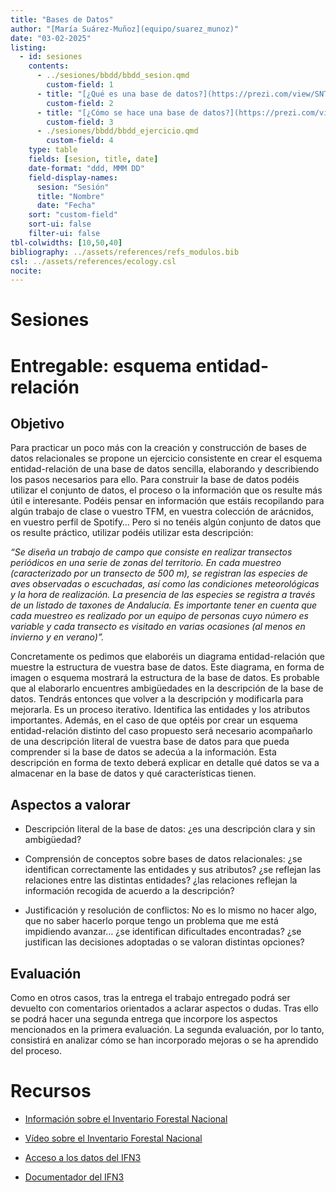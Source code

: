 ```yaml
---
title: "Bases de Datos"
author: "[María Suárez-Muñoz](equipo/suarez_munoz)"
date: "03-02-2025"
listing:
  - id: sesiones
    contents:
      - ../sesiones/bbdd/bbdd_sesion.qmd
        custom-field: 1
      - title: "[¿Qué es una base de datos?](https://prezi.com/view/SNTReihW7NEUL99ZUVte/)" 
        custom-field: 2
      - title: "[¿Cómo se hace una base de datos?](https://prezi.com/view/puAicrkDBdIEcr864RQg/)" 
        custom-field: 3
      - ./sesiones/bbdd/bbdd_ejercicio.qmd
        custom-field: 4
    type: table
    fields: [sesion, title, date]
    date-format: "ddd, MMM DD"
    field-display-names:
      sesion: "Sesión"
      title: "Nombre"
      date: "Fecha"
    sort: "custom-field"
    sort-ui: false
    filter-ui: false
tbl-colwidths: [10,50,40]
bibliography: ../assets/references/refs_modulos.bib
csl: ../assets/references/ecology.csl
nocite:
---
```


# Sesiones

::: {#sesiones}
:::

# Entregable: esquema entidad-relación

## Objetivo

Para practicar un poco más con la creación y construcción de bases de datos relacionales se propone un ejercicio consistente en crear el esquema entidad-relación de una base de datos sencilla, elaborando y describiendo los pasos necesarios para ello. Para construir la base de datos podéis utilizar el conjunto de datos, el proceso o la información que os resulte más útil e interesante. Podéis pensar en información que estáis recopilando para algún trabajo de clase o vuestro TFM, en vuestra colección de arácnidos, en vuestro perfil de Spotify... Pero si no tenéis algún conjunto de datos que os resulte práctico, utilizar podéis utilizar esta descripción:

*"Se diseña un trabajo de campo que consiste en realizar transectos periódicos en una serie de zonas del territorio. En cada muestreo (caracterizado por un transecto de 500 m), se registran las especies de aves observadas o escuchadas, así como las condiciones meteorológicas y la hora de realización. La presencia de las especies se registra a través de un listado de taxones de Andalucía. Es importante tener en cuenta que cada muestreo es realizado por un equipo de personas cuyo número es variable y cada transecto es visitado en varias ocasiones (al menos en invierno y en verano)".*

Concretamente os pedimos que elaboréis un diagrama entidad-relación que muestre la estructura de vuestra base de datos. Este diagrama, en forma de imagen o esquema mostrará la estructura de la base de datos. Es probable que al elaborarlo encuentres ambigüedades en la descripción de la base de datos. Tendrás entonces que volver a la descripción y modificarla para mejorarla. Es un proceso iterativo. Identifica las entidades y los atributos importantes. Además, en el caso de que optéis por crear un esquema entidad-relación distinto del caso propuesto será necesario acompañarlo de una descripción literal de vuestra base de datos para que pueda comprender si la base de datos se adecúa a la información. Esta descripción en forma de texto deberá explicar en detalle qué datos se va a almacenar en la base de datos y qué características tienen. 

## Aspectos a valorar

-   Descripción literal de la base de datos: ¿es una descripción clara y sin ambigüedad? 

-   Comprensión de conceptos sobre bases de datos relacionales: ¿se identifican correctamente las entidades y sus atributos? ¿se reflejan las relaciones entre las distintas entidades? ¿las relaciones reflejan la información recogida de acuerdo a la descripción?

-   Justificación y resolución de conflictos: No es lo mismo no hacer algo, que no saber hacerlo porque tengo un problema que me está impidiendo avanzar... ¿se identifican dificultades encontradas? ¿se justifican las decisiones adoptadas o se valoran distintas opciones?

## Evaluación

Como en otros casos, tras la entrega el trabajo entregado podrá ser devuelto con comentarios orientados a aclarar aspectos o dudas. Tras ello se podrá hacer una segunda entrega que incorpore los aspectos mencionados en la primera evaluación. La segunda evaluación, por lo tanto, consistirá en analizar cómo se han incorporado mejoras o se ha aprendido del proceso.

# Recursos

-   [Información sobre el Inventario Forestal Nacional](https://www.miteco.gob.es/es/biodiversidad/temas/inventarios-nacionales/inventario-forestal-nacional/index_historia_inventario_forestal_espana.html)

-   [Vídeo sobre el Inventario Forestal Nacional](https://www.youtube.com/watch?v=UvPNJQDCUVk&list=PLEuHpCZXt_Al8p6d58pQlNwpoG_iTQ9eh&index=2)

-   [Acceso a los datos del IFN3](https://www.miteco.gob.es/es/biodiversidad/servicios/banco-datos-naturaleza/informacion-disponible/ifn3.html)

- [Documentador del IFN3](../sesiones/bbdd/material/documentador_bdcampo_ifn3_tcm34-282240.pdf)
